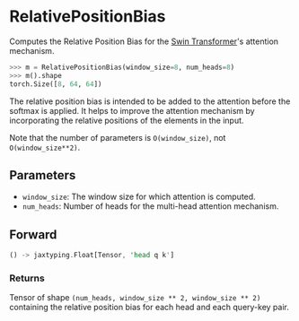 
# RelativePositionBias

Computes the Relative Position Bias for the [Swin Transformer](https://arxiv.org/abs/2103.14030)'s attention mechanism.

```python copy
>>> m = RelativePositionBias(window_size=8, num_heads=8)
>>> m().shape
torch.Size([8, 64, 64])
```

The relative position bias is intended to be added to the attention before
the softmax is applied. It helps to improve the attention mechanism by
incorporating the relative positions of the elements in the input.

Note that the number of parameters is `O(window_size)`, not `O(window_size**2)`.

## Parameters

- `window_size`: The window size for which attention is computed.
- `num_heads`: Number of heads for the multi-head attention mechanism.

## Forward
```rust
() -> jaxtyping.Float[Tensor, 'head q k']
```

### Returns
Tensor of shape `(num_heads, window_size ** 2, window_size ** 2)` containing the relative position bias for each head and each query-key pair.
